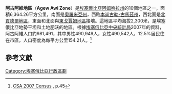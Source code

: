 '''阿古阿維地區'''（'''Agew Awi Zone'''）是[[埃塞俄比亞|埃塞俄比亞]][[阿姆哈拉州|阿姆哈拉州]]的10個地區之一，面積6,364.26平方公里，南面是[[奧羅米亞州|奧羅米亞州]]，西臨[[本尚古勒-古馬茲州|本尚古勒-古馬茲州]]，西北面是[[北貢德爾地區|北貢德爾地區]]，東面和北面與[[東戈賈姆地區|東戈賈姆地區]]接壤。這地區平均海拔2,300米，是埃塞俄比亞地勢平坦和土地肥沃的地區。根據[[埃塞俄比亞中央統計局|埃塞俄比亞中央統計局]]2007年的資料，阿古阿維人口約981,491，其中男性490,949人，女性490,542人，12.5%居民住在市區，人口密度為每平方公里154.21人。<ref>[http://www.csa.gov.et/pdf/Cen2007_firstdraft.pdf CSA 2007 Census] {{Wayback|url=http://www.csa.gov.et/pdf/Cen2007_firstdraft.pdf |date=20090305231227 }}, p.45</ref>

== 參考文獻 ==
{{Reflist}}

{{Amhara divisions}}
{{Ethiopia-stub}}

[[Category:埃塞俄比亞行政區劃|Category:埃塞俄比亞行政區劃]]